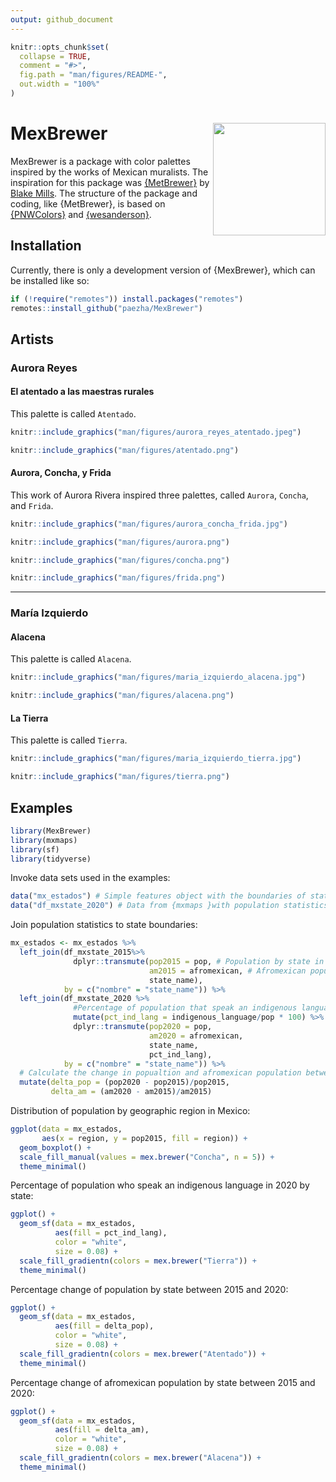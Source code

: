 ```yaml
---
output: github_document
---
```


<!-- README.md is generated from README.Rmd. Please edit that file -->

```r
knitr::opts_chunk$set(
  collapse = TRUE,
  comment = "#>",
  fig.path = "man/figures/README-",
  out.width = "100%"
)
```

# MexBrewer <img src="man/figures/MexBrewer.png" align="right" width=180 />

<!-- badges: start -->
<!-- badges: end -->

MexBrewer is a package with color palettes inspired by the works of Mexican muralists. The inspiration for this package was [{MetBrewer}](https://github.com/BlakeRMills/MetBrewer) by [Blake Mills](brm2143@columbia.edu). The structure of the package and coding, like {MetBrewer}, is based on [{PNWColors}](https://github.com/jakelawlor/PNWColors) and [{wesanderson}](https://github.com/karthik/wesanderson).

## Installation

Currently, there is only a development version of {MexBrewer}, which can be installed like so:

``` r
if (!require("remotes")) install.packages("remotes")
remotes::install_github("paezha/MexBrewer") 
```

## Artists

### Aurora Reyes

#### El atentado a las maestras rurales

This palette is called `Atentado`.

```r
knitr::include_graphics("man/figures/aurora_reyes_atentado.jpeg")
```

```r
knitr::include_graphics("man/figures/atentado.png")
```

#### Aurora, Concha, y Frida

This work of Aurora Rivera inspired three palettes, called `Aurora`, `Concha`, and `Frida`.

```r
knitr::include_graphics("man/figures/aurora_concha_frida.jpg")
```

```r
knitr::include_graphics("man/figures/aurora.png")
```

```r
knitr::include_graphics("man/figures/concha.png")
```

```r
knitr::include_graphics("man/figures/frida.png")
```

***

### María Izquierdo

#### Alacena

This palette is called `Alacena`.

```r
knitr::include_graphics("man/figures/maria_izquierdo_alacena.jpg")
```

```r
knitr::include_graphics("man/figures/alacena.png")
```

#### La Tierra

This palette is called `Tierra`.

```r
knitr::include_graphics("man/figures/maria_izquierdo_tierra.jpg")
```

```r
knitr::include_graphics("man/figures/tierra.png")
```

## Examples 

```r
library(MexBrewer)
library(mxmaps)
library(sf)
library(tidyverse)
```

Invoke data sets used in the examples:
```r
data("mx_estados") # Simple features object with the boundaries of states in Mexico
data("df_mxstate_2020") # Data from {mxmaps }with population statistics at the state level
```

Join population statistics to state boundaries:
```r
mx_estados <- mx_estados %>%
  left_join(df_mxstate_2015%>%
              dplyr::transmute(pop2015 = pop, # Population by state in 2015
                               am2015 = afromexican, # Afromexican population by state in 2015
                               state_name),
            by = c("nombre" = "state_name")) %>%
  left_join(df_mxstate_2020 %>%
              #Percentage of population that speak an indigenous language
              mutate(pct_ind_lang = indigenous_language/pop * 100) %>% 
              dplyr::transmute(pop2020 = pop,
                               am2020 = afromexican,
                               state_name, 
                               pct_ind_lang),
            by = c("nombre" = "state_name")) %>%
  # Calculate the change in popualtion and afromexican population between 2015 and 2020
  mutate(delta_pop = (pop2020 - pop2015)/pop2015,
         delta_am = (am2020 - am2015)/am2015)
```

Distribution of population by geographic region in Mexico:
```r
ggplot(data = mx_estados,
       aes(x = region, y = pop2015, fill = region)) +
  geom_boxplot() +
  scale_fill_manual(values = mex.brewer("Concha", n = 5)) +
  theme_minimal()
```

Percentage of population who speak an indigenous language in 2020 by state:
```r
ggplot() +
  geom_sf(data = mx_estados,
          aes(fill = pct_ind_lang),
          color = "white",
          size = 0.08) +
  scale_fill_gradientn(colors = mex.brewer("Tierra")) +
  theme_minimal()
```

Percentage change of population by state between 2015 and 2020:
```r
ggplot() +
  geom_sf(data = mx_estados,
          aes(fill = delta_pop),
          color = "white",
          size = 0.08) +
  scale_fill_gradientn(colors = mex.brewer("Atentado")) +
  theme_minimal()
```

Percentage change of afromexican population by state between 2015 and 2020: 
```r
ggplot() +
  geom_sf(data = mx_estados,
          aes(fill = delta_am),
          color = "white",
          size = 0.08) +
  scale_fill_gradientn(colors = mex.brewer("Alacena")) +
  theme_minimal()
```
